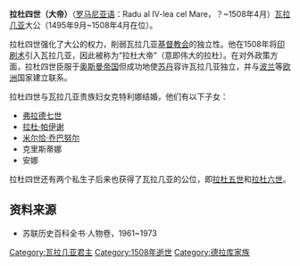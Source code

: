 '''拉杜四世（大帝）'''（[[罗马尼亚语|罗马尼亚语]]：Radu al IV-lea cel Mare，？~1508年4月）[[瓦拉几亚|瓦拉几亚]]大公（1495年9月~1508年4月在位）。

拉杜四世强化了大公的权力，削弱瓦拉几亚[[基督教|基督教会]]的独立性。他在1508年将[[印刷术|印刷术]]引入瓦拉几亚，因此被称为“拉杜大帝”（意即伟大的拉杜）。在对外政策方面，拉杜四世臣服于[[奥斯曼帝国|奥斯曼帝国]]但成功地使[[奥斯曼帝国苏丹列表|苏丹]]容许瓦拉几亚独立，并与[[波兰|波兰]]等[[欧洲|欧洲]]国家建立联系。

拉杜四世与瓦拉几亚贵族妇女克特利娜结婚，他们有以下子女：

* [[弗拉德七世|弗拉德七世]]
* [[拉杜·帕伊谢|拉杜·帕伊谢]]
* [[米尔恰·乔巴努尔|米尔恰·乔巴努尔]]
* 克里斯蒂娜
* 安娜

拉杜四世还有两个私生子后来也获得了瓦拉几亚的公位，即[[拉杜五世|拉杜五世]]和[[拉杜六世|拉杜六世]]。
== 资料来源 ==
* 苏联历史百科全书·人物卷，1961~1973

{{start box}}
{{s-before|[[弗拉德四世|弗拉德四世]]}}
{{s-title|[[瓦拉几亚统治者列表|瓦拉几亚大公]]|1495~1508}}
{{s-after|[[米赫内亚一世|米赫内亚一世]]}}
{{end box}}

[[Category:瓦拉几亚君主|Category:瓦拉几亚君主]]
[[Category:1508年逝世|Category:1508年逝世]]
[[Category:德拉库家族|Category:德拉库家族]]